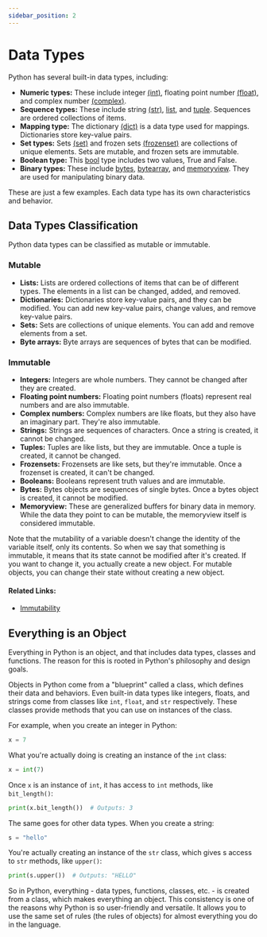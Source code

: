 ```yaml
---
sidebar_position: 2
---
```



# Data Types

Python has several built-in data types, including:

- **Numeric types:** These include integer [(int)](./data-types/int), floating point number [(float)](./data-types/float), and complex number [(complex)](./data-types/complex).
- **Sequence types:** These include string [(str)](./data-types/str), [list](./data-types/list), and [tuple](./data-types/tuple). Sequences are ordered collections of items.
- **Mapping type:** The dictionary [(dict)](./data-types/dict) is a data type used for mappings. Dictionaries store key-value pairs.
- **Set types:** Sets [(set)](./data-types/set) and frozen sets [(frozenset)](./data-types/frozenset) are collections of unique elements. Sets are mutable, and frozen sets are immutable.
- **Boolean type:** This [bool](./data-types/bool) type includes two values, True and False.
- **Binary types:** These include [bytes](./data-types/bytes), [bytearray](./data-types/bytearray), and [memoryview](./data-types/memoryview). They are used for manipulating binary data.

These are just a few examples. Each data type has its own characteristics and behavior.

## Data Types Classification

Python data types can be classified as mutable or immutable.

### Mutable

- **Lists:** Lists are ordered collections of items that can be of different types. The elements in a list can be changed, added, and removed.
- **Dictionaries:** Dictionaries store key-value pairs, and they can be modified. You can add new key-value pairs, change values, and remove key-value pairs.
- **Sets:** Sets are collections of unique elements. You can add and remove elements from a set.
- **Byte arrays:** Byte arrays are sequences of bytes that can be modified.

### Immutable

- **Integers:** Integers are whole numbers. They cannot be changed after they are created.
- **Floating point numbers:** Floating point numbers (floats) represent real numbers and are also immutable.
- **Complex numbers:** Complex numbers are like floats, but they also have an imaginary part. They're also immutable.
- **Strings:** Strings are sequences of characters. Once a string is created, it cannot be changed.
- **Tuples:** Tuples are like lists, but they are immutable. Once a tuple is created, it cannot be changed.
- **Frozensets:** Frozensets are like sets, but they're immutable. Once a frozenset is created, it can't be changed.
- **Booleans:** Booleans represent truth values and are immutable.
- **Bytes:** Bytes objects are sequences of single bytes. Once a bytes object is created, it cannot be modified.
- **Memoryview:** These are generalized buffers for binary data in memory. While the data they point to can be mutable, the memoryview itself is considered immutable.

Note that the mutability of a variable doesn't change the identity of the variable itself, only its contents. So when we say that something is immutable, it means that its state cannot be modified after it's created. If you want to change it, you actually create a new object. For mutable objects, you can change their state without creating a new object.

#### **Related Links:**
- [Immutability](./variables#immutability)

## Everything is an Object

Everything in Python is an object, and that includes data types, classes and functions. The reason for this is rooted in Python's philosophy and design goals.

Objects in Python come from a "blueprint" called a class, which defines their data and behaviors. Even built-in data types like integers, floats, and strings come from classes like `int`, `float`, and `str` respectively. These classes provide methods that you can use on instances of the class.

For example, when you create an integer in Python:

```python
x = 7
```

What you're actually doing is creating an instance of the `int` class:

```python
x = int(7)
```

Once `x` is an instance of `int`, it has access to `int` methods, like `bit_length()`:

```python
print(x.bit_length())  # Outputs: 3
```

The same goes for other data types. When you create a string:

```python
s = "hello"
```

You're actually creating an instance of the `str` class, which gives s access to `str` methods, like `upper()`:

```python
print(s.upper())  # Outputs: "HELLO"
```

So in Python, everything - data types, functions, classes, etc. - is created from a class, which makes everything an object. This consistency is one of the reasons why Python is so user-friendly and versatile. It allows you to use the same set of rules (the rules of objects) for almost everything you do in the language.

<DocCardList />